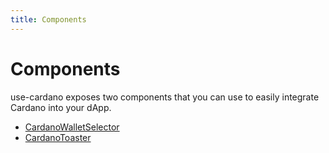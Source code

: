 ```yaml
---
title: Components
---
```


# Components

use-cardano exposes two components that you can use to easily integrate Cardano into your dApp.

* [CardanoWalletSelector](/components/cardano-wallet-selector)
* [CardanoToaster](/components/cardano-toaster)